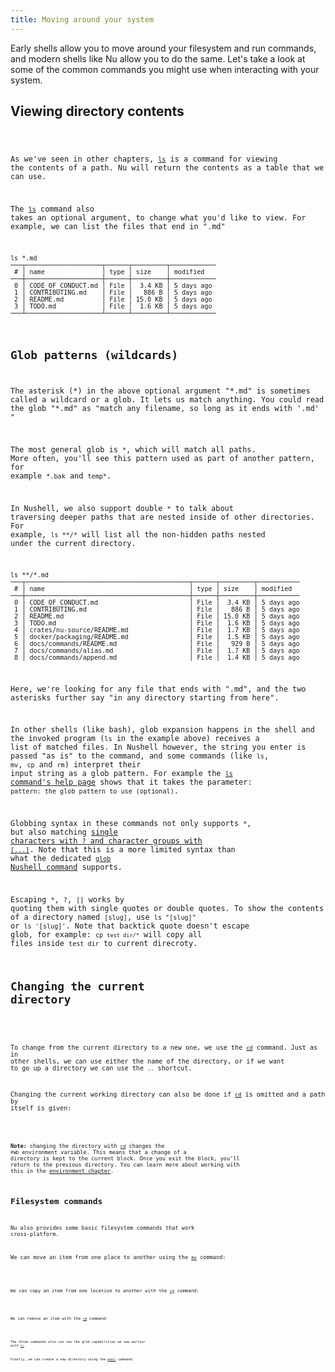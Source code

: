 ```yaml
---
title: Moving around your system
---
```



Early shells allow you to move around your filesystem and run commands, and modern shells like Nu allow you to do the same. Let's take a look at some of the common commands you might use when interacting with your system.

## Viewing directory contents

<Code code="ls" lang="nushell" frame="terminal" />

As we've seen in other chapters, [`ls`](/commands/docs/ls.md) is a command for viewing the contents of a path. Nu will return the contents as a table that we can use.

The [`ls`](/commands/docs/ls.md) command also takes an optional argument, to change what you'd like to view. For example, we can list the files that end in ".md"

```nushell frame="terminal"
ls *.md
───┬────────────────────┬──────┬─────────┬────────────
 # │ name               │ type │ size    │ modified
───┼────────────────────┼──────┼─────────┼────────────
 0 │ CODE_OF_CONDUCT.md │ File │  3.4 KB │ 5 days ago
 1 │ CONTRIBUTING.md    │ File │   886 B │ 5 days ago
 2 │ README.md          │ File │ 15.0 KB │ 5 days ago
 3 │ TODO.md            │ File │  1.6 KB │ 5 days ago
───┴────────────────────┴──────┴─────────┴────────────
```

## Glob patterns (wildcards)

The asterisk (\*) in the above optional argument "\*.md" is sometimes called a wildcard or a glob. It lets us match anything. You could read the glob "\*.md" as "match any filename, so long as it ends with '.md' "

The most general glob is `*`, which will match all paths. More often, you'll see this pattern used as part of another pattern, for example `*.bak` and `temp*`.

In Nushell, we also support double `*` to talk about traversing deeper paths that are nested inside of other directories. For example, `ls **/*` will list all the non-hidden paths nested under the current directory.

```nushell frame="terminal"
ls **/*.md
───┬───────────────────────────────────────────┬──────┬─────────┬───────────
 # │ name                                      │ type │ size    │ modified
───┼───────────────────────────────────────────┼──────┼─────────┼───────────
 0 │ CODE_OF_CONDUCT.md                        │ File │  3.4 KB │ 5 days ago
 1 │ CONTRIBUTING.md                           │ File │   886 B │ 5 days ago
 2 │ README.md                                 │ File │ 15.0 KB │ 5 days ago
 3 │ TODO.md                                   │ File │  1.6 KB │ 5 days ago
 4 │ crates/nu-source/README.md                │ File │  1.7 KB │ 5 days ago
 5 │ docker/packaging/README.md                │ File │  1.5 KB │ 5 days ago
 6 │ docs/commands/README.md                   │ File │   929 B │ 5 days ago
 7 │ docs/commands/alias.md                    │ File │  1.7 KB │ 5 days ago
 8 │ docs/commands/append.md                   │ File │  1.4 KB │ 5 days ago
```

Here, we're looking for any file that ends with ".md", and the two asterisks further say "in any directory starting from here".

In other shells (like bash), glob expansion happens in the shell and the invoked program (`ls` in the example above) receives a list of matched files. In Nushell however, the string you enter is passed "as is" to the command, and some commands (like `ls`, `mv`, `cp` and `rm`) interpret their input string as a glob pattern. For example the [`ls` command's help page](https://www.nushell.sh/commands/docs/ls.html) shows that it takes the parameter: `pattern: the glob pattern to use (optional)`.

Globbing syntax in these commands not only supports `*`, but also matching [single characters with `?` and character groups with `[...]`](https://docs.rs/nu-glob/latest/nu_glob/struct.Pattern.html). Note that this is a more limited syntax than what the dedicated [`glob` Nushell command](https://www.nushell.sh/commands/docs/glob.html) supports.

Escaping `*`, `?`, `[]` works by quoting them with single quotes or double quotes. To show the contents of a directory named `[slug]`, use `ls "[slug]"` or `ls '[slug]'`.
Note that backtick quote doesn't escape glob, for example: <code>cp `test dir/*`</code> will copy all files inside `test dir` to current direcroty.

## Changing the current directory

<Code code="cd new_directory" lang="nushell" frame="terminal" />

To change from the current directory to a new one, we use the [`cd`](/commands/docs/cd.md) command. Just as in other shells, we can use either the name of the directory, or if we want to go up a directory we can use the `..` shortcut.

Changing the current working directory can also be done if [`cd`](/commands/docs/cd.md) is omitted and a path by itself is given:

<Code code="./new_directory" lang="nushell" frame="terminal" />

**Note:** changing the directory with [`cd`](/commands/docs/cd.md) changes the `PWD` environment variable. This means that a change of a directory is kept to the current block. Once you exit the block, you'll return to the previous directory. You can learn more about working with this in the [environment chapter](./environment.md).

## Filesystem commands

Nu also provides some basic filesystem commands that work cross-platform.

We can move an item from one place to another using the [`mv`](/commands/docs/mv.md) command:

<Code code="mv new location" lang="nushell" frame="terminal" />

We can copy an item from one location to another with the [`cp`](/commands/docs/cp.md) command:

<Code code="cp item location" lang="nushell" frame="terminal" />

We can remove an item with the [`rm`](/commands/docs/rm.md) command:

<Code code="rm item" lang="nushell" frame="terminal" />

The three commands also can use the glob capabilities we saw earlier with [`ls`](/commands/docs/ls.md).

Finally, we can create a new directory using the [`mkdir`](/commands/docs/mkdir.md) command:

<Code code="mkdir new_directory" lang="nushell" frame="terminal" />
